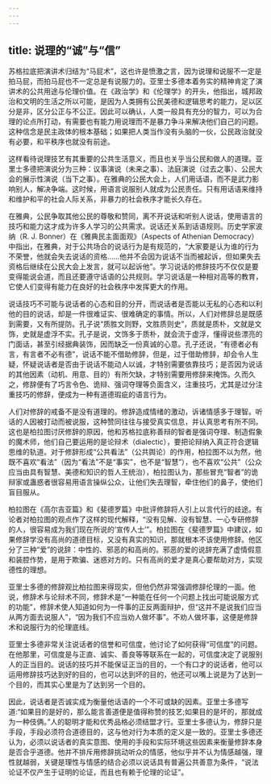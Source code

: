 ```yaml
---
---
---
```

title: 说理的“诚”与“信”
---





苏格拉底把演讲术归结为“马屁术”，这也许是愤激之言，因为说理和说服不一定是拍马屁，而拍马屁也不一定总是有说服力的。亚里士多德本着务实的精神肯定了演讲术的公共用途与伦理价值。在《政治学》和《伦理学》的开头，他指出，城邦政治和文明的生活之所以可能，是因为人类拥有公民美德和逻辑思考的能力，足以区分是非，区分公正与不公正。因此可以确认，人类一般具有充分的智力，可以为合理的论点所打动，有需要也有能力用说理而不是暴力争斗来解决他们自己的问题。这种信念是民主政体的根本基础；如果把人类当作没有头脑的一伙，公民政治就没有必要，和平秩序也就没有前途。

这样看待说理技艺有其重要的公共生活意义，而且也关乎当公民和做人的道理。亚里士多德把演说分为三种：议事演说（未来之事）、法庭演说（过去之事）、公民大会的展示性演说（当下之事）。在雅典的公民大会上，人们用话语，而不是武力影响别人，解决争端。这时候，用语言说服别人就成为公民责任。只有用话语来维持和维护和平的社会人际关系，非暴力的社会秩序才能长久存在。

在雅典，公民争取其他公民的尊敬和赞同，离不开说话和听别人说话，使用语言的技巧和能力这才成为许多人学习的公共需求。说话还关系到话语规则。历史学家波纳（R. J. Bonner）在《雅典民主面面观》（Aspects of Athenian Democracy）中指出，在雅典，对于公共场合的说话行为是有规范的，“大家要是认为谁的行为不荣誉，他就会失去说话的资格……他并不会因为说话不当而被起诉，但如果失去资格后继续在公民大会上发言，就可以起诉他”。学习说话的修辞技巧不仅仅是要变得能说会道，而且还要遵守话语的公共规则。学习说话是一种相对高等的教育，它使人们变得有能力在良好的社会秩序中发挥更大的作用。

说话技巧不可能与说话者的心态和目的分开，而说话者是否能以无私的心态和以利他的目的说话，却是一件很难证实、很难确定的事情。所以，人们对修辞总是既感到需要，又有所提防。孔子说“质胜文则野，文胜质则史”，质就是质朴，文就是文饰，史就是虚浮不实。孔子是说，文饰多于质朴，就会流于虚浮，懂得说些漂亮的门面话，甚至引经据典装饰，因而缺乏一份真诚的心意。孔子还说，“有德者必有言，有言者不必有德”，说话不能不借助修辞，但是，过于借助修辞，却会令人生疑，怀疑说话者是否由于说话不能动人以诚，才特别需要依靠技巧；是否因为说话的其他因素（动机、用意、目的）有所欠缺，才特别需要用修辞来掩饰。久而久之，修辞便有了巧言令色、诡辩、强词夺理等负面含义，注重技巧，尤其是过分注重技巧的修辞，便成为一种有道德瑕疵的语言行为。

人们对修辞的戒备不是没有道理的。修辞造成情绪的激动，诉诸情感多于理智。听话的人因被打动而被说服，这种赞同往往与接受真实信息，并认真思考有所不同。这也是柏拉图讨厌修辞的原因，他和苏格拉底称善辩的智者是强词夺理、制造假象的魔术师，他们自己要运用的是论辩术（dialectic），要把论辩纳入真正符合逻辑思维的轨道。对于修辞形成“公共看法”（公共舆论）的作用，柏拉图不以为然，他既不喜欢“看法”（因为“看法”不是“事实”，也不是“智慧”），也不喜欢“公共”（公众应当由具有智慧、美德和知识的哲人王统治），柏拉图认为，那些冒充“智者”的诡辩家或蛊惑者很容易用语言操纵公众，让他们失去理智，牵住他们的鼻子，使他们盲目服从。

柏拉图在《高尔吉亚篇》和《斐德罗篇》中批评修辞将人引上以言代行的歧途。有论者对柏拉图的观点作了这样的现代解释，“没有见解、没有智慧、一心专研修辞的人，很容易成为我们现在所说的‘宣传人士’”。柏拉图在《斐德罗篇》中建议，如果修辞学没有高尚的道德目标，又没有真实的知识，那就根本不该使用修辞。他区分了三种“爱”的说辞：中性的、邪恶的和高尚的。邪恶的爱的说辞充满了虚情假意和装腔作势，是用于欺骗、迷惑对方的。只有高尚的爱才是真心要帮助对方，实现德性的理想。

亚里士多德的修辞观比柏拉图来得现实，但他仍然非常强调修辞伦理的一面。他说，修辞术与论辩术不同，修辞术是“一种能在任何一个问题上找出可能说服方式的功能”，修辞术使人知道如何为一件事的正反两面辩护，但“这并不是说我们应当从两方面去说服人”，“因为我们不应当劝人做坏事”。不劝人做坏事，这便是修辞术和说服行为的伦理底线。

亚里士多德非常关注说话者的信誉和可信度，他讨论了如何获得“可信度”的问题。在他那里，可信度是与正直、诚实、善良等等联系在一起的，可信度决定了说服别人的正当目的。说话的技巧并不能保证正当的目的，一个有口才的说话者，他可以运用修辞技巧达到好的目的，也可以达到坏的目的，他还可以嘴上说是为了达到一个目的，而其实心里是为了达到另一个目的。

因此，说话者是否诚实成为衡量他话语的一个不可或缺的因素。亚里士多德写道:“如果目的是好的，那么能言善道便是值得称赞的技艺;如果目的是坏的，那就成为一种伎俩。”人的聪明才能和优秀品格必须结盟才行。亚里士多德认为，修辞只是手段，手段必须符合道德目的，这与他对行为本质的定义是一致的。亚里士多德还认为，必须以说话者的真实意图、使用的手段和实际环境这些因素来衡量修辞本身是否合乎道德。他并不排斥用修辞挑动听众的情感，他似乎并不认为情感越强，理性就越弱，关键是理性与情感的结合必须以说话具有普遍公共善意为条件，“说法论证不仅产生于证明的论证，而且也有赖于伦理的论证”。